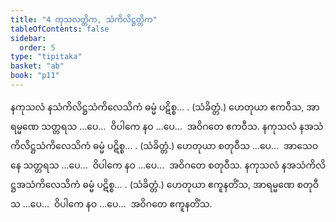 ```yaml
---
title: "4 ကုသလတ္တိက, သံကိလိဋ္ဌတ္တိက"
tableOfContents: false
sidebar:
  order: 5
type: "tipitaka"
basket: "ab"
book: "p11"
---
```



<DynamicBreadcrumb />

<Division number="15" book="p11" e="ch" v="40" p="145">

<Paragraph number="42" book="p11">
နကုသလံ နသံကိလိဋ္ဌသံကိလေသိကံ ဓမ္မံ ပဋိစ္စ… . (သံခိတ္တံ.)
</Paragraph>

<Paragraph number="43" book="p11">
ဟေတုယာ ဧကဝီသ, အာရမ္မဏေ သတ္တရသ …ပေ…  ဝိပါကေ နဝ …ပေ…  အဝိဂတေ ဧကဝီသ.
</Paragraph>

</Division>
<Division number="16" book="p11" e="ch" v="40" p="145">

<Paragraph number="44" book="p11">
နကုသလံ နအသံကိလိဋ္ဌသံကိလေသိကံ ဓမ္မံ ပဋိစ္စ… . (သံခိတ္တံ.)
</Paragraph>

<Paragraph number="45" book="p11">
ဟေတုယာ စတုဝီသ …ပေ…  အာသေဝနေ သတ္တရသ …ပေ…  ဝိပါကေ နဝ …ပေ…  အဝိဂတေ စတုဝီသ.
</Paragraph>

</Division>
<Division number="17" book="p11" e="ch" v="40" p="145">

<Paragraph number="46" book="p11">
နကုသလံ နအသံကိလိဋ္ဌအသံကိလေသိကံ ဓမ္မံ ပဋိစ္စ… . (သံခိတ္တံ.)
</Paragraph>

<Paragraph number="47" book="p11">
ဟေတုယာ ဧကူနတိံသ, အာရမ္မဏေ စတုဝီသ …ပေ…  ဝိပါကေ နဝ …ပေ…  အဝိဂတေ ဧကူနတိံသ.
</Paragraph>
</Division>